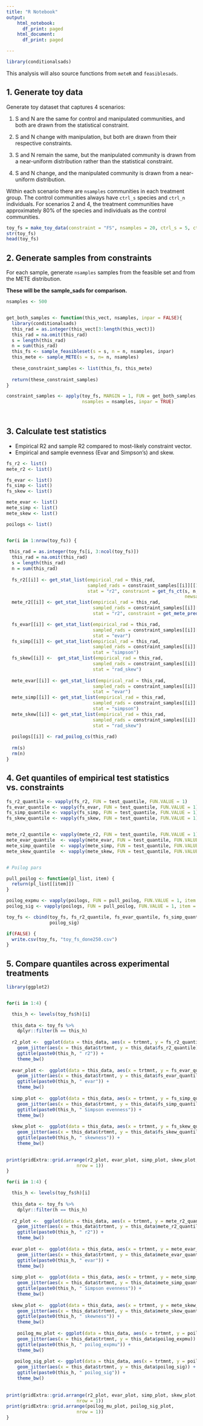 ```yaml
---
title: "R Notebook"
output:
    html_notebook:
      df_print: paged
    html_document:
      df_print: paged

---
```


```r
library(conditionalsads)
```

This analysis will also source functions from `meteR` and `feasiblesads`. 

## 1. Generate toy data

Generate toy dataset that captures 4 scenarios:

1. S and N are the same for control and manipulated communities, and both are drawn from the statistical constraint.

2. S and N change with manipulation, but both are drawn from their respective constraints.

3. S and N remain the same, but the manipulated community is drawn from a near-uniform distribution rather than the statistical constraint.

4. S and N change, and the manipulated community is drawn from a near-uniform distribution.

Within each scenario there are `nsamples` communities in each treatment group. The control communities always have `ctrl_s` species and `ctrl_n` individuals. For scenarios 2 and 4, the treatment communities have approximately 80% of the species and individuals as the control communities. 

```r

toy_fs = make_toy_data(constraint = "FS", nsamples = 20, ctrl_s = 5, ctrl_n = 100)
str(toy_fs)
head(toy_fs)

```

## 2. Generate samples from constraints

For each sample, generate `nsamples` samples from the feasible set and from the METE distribution. 

**These will be the sample_sads for comparison.**


```r

nsamples <- 500


get_both_samples <- function(this_vect, nsamples, inpar = FALSE){
  library(conditionalsads)
  this_rad = as.integer(this_vect[3:length(this_vect)])
  this_rad = na.omit(this_rad)
  s = length(this_rad)
  n = sum(this_rad)
  this_fs <- sample_feasibleset(s = s, n = n, nsamples, inpar)
  this_mete <- sample_METE(s = s, n= n, nsamples)
  
  these_constraint_samples <- list(this_fs, this_mete)
  
  return(these_constraint_samples)
}

constraint_samples <- apply(toy_fs, MARGIN = 1, FUN = get_both_samples,
                            nsamples = nsamples, inpar = TRUE)  

  

```


## 3. Calculate test statistics 

* Empirical R2 and sample R2 compared to most-likely constraint vector.
* Empirical and sample evenness (Evar and Simpson's) and skew.

```r


fs_r2 <- list()
mete_r2 <- list()

fs_evar <- list()
fs_simp <- list()
fs_skew <- list()

mete_evar <- list()
mete_simp <- list()
mete_skew <- list()

poilogs <- list()


for(i in 1:nrow(toy_fs)) {
  
 this_rad = as.integer(toy_fs[i, 3:ncol(toy_fs)])
  this_rad = na.omit(this_rad)
  s = length(this_rad)
  n = sum(this_rad)
  
  fs_r2[[i]] <- get_stat_list(empirical_rad = this_rad,
                              sampled_rads = constraint_samples[[i]][[1]],
                              stat = "r2", constraint = get_fs_ct(s, n, nsamples = nsamples, 
                                                                  newsamples = F, oldsamples = constraint_samples[[i]][[1]]))
  mete_r2[[i]] <- get_stat_list(empirical_rad = this_rad,
                                sampled_rads = constraint_samples[[i]][[1]],
                                stat = "r2", constraint = get_mete_prediction(s, n))

  fs_evar[[i]] <- get_stat_list(empirical_rad = this_rad,
                                sampled_rads = constraint_samples[[i]][[1]],
                                stat = "evar")
  fs_simp[[i]] <- get_stat_list(empirical_rad = this_rad,
                                sampled_rads = constraint_samples[[i]][[1]],
                                stat = "simpson")
  fs_skew[[i]] <-  get_stat_list(empirical_rad = this_rad,
                                sampled_rads = constraint_samples[[i]][[1]],
                                stat = "rad_skew")
  
  mete_evar[[i]] <- get_stat_list(empirical_rad = this_rad,
                                sampled_rads = constraint_samples[[i]][[2]],
                                stat = "evar")
  mete_simp[[i]] <- get_stat_list(empirical_rad = this_rad,
                                sampled_rads = constraint_samples[[i]][[2]],
                                stat = "simpson")
  mete_skew[[i]] <- get_stat_list(empirical_rad = this_rad,
                                sampled_rads = constraint_samples[[i]][[2]],
                                stat = "rad_skew")
  
  poilogs[[i]] <- rad_poilog_cs(this_rad)
  
  rm(s)
  rm(n)
}

```


## 4. Get quantiles of empirical test statistics vs. constraints

```r
fs_r2_quantile <- vapply(fs_r2, FUN = test_quantile, FUN.VALUE = 1)
fs_evar_quantile <- vapply(fs_evar, FUN = test_quantile, FUN.VALUE = 1)
fs_simp_quantile <- vapply(fs_simp, FUN = test_quantile, FUN.VALUE = 1)
fs_skew_quantile <- vapply(fs_skew, FUN = test_quantile, FUN.VALUE = 1)


mete_r2_quantile <- vapply(mete_r2, FUN = test_quantile, FUN.VALUE = 1)
mete_evar_quantile  <- vapply(mete_evar, FUN = test_quantile, FUN.VALUE = 1)
mete_simp_quantile  <- vapply(mete_simp, FUN = test_quantile, FUN.VALUE = 1)
mete_skew_quantile  <- vapply(mete_skew, FUN = test_quantile, FUN.VALUE = 1)


# Poilog pars

pull_poilog <- function(pl_list, item) {
  return(pl_list[[item]])
}

poilog_expmu <- vapply(poilogs, FUN = pull_poilog, FUN.VALUE = 1, item = 1)
poilog_sig <- vapply(poilogs, FUN = pull_poilog, FUN.VALUE = 1, item = 2)

toy_fs <- cbind(toy_fs, fs_r2_quantile, fs_evar_quantile, fs_simp_quantile, fs_skew_quantile, mete_r2_quantile, mete_evar_quantile, mete_simp_quantile, mete_skew_quantile, poilog_expmu,
                poilog_sig)

if(FALSE) {
  write.csv(toy_fs, "toy_fs_done250.csv")
}

```


## 5. Compare quantiles across experimental treatments

```r

library(ggplot2)


for(i in 1:4) {

  this_h <- levels(toy_fs$h)[i]
  
  this_data <- toy_fs %>%
    dplyr::filter(h == this_h)
  
  r2_plot <-  ggplot(data = this_data, aes(x = trtmnt, y = fs_r2_quantile)) +
    geom_jitter(aes(x = this_data$trtmnt, y = this_data$fs_r2_quantile)) +
    ggtitle(paste0(this_h, " r2")) +
    theme_bw()
  
  evar_plot <-  ggplot(data = this_data, aes(x = trtmnt, y = fs_evar_quantile)) +
    geom_jitter(aes(x = this_data$trtmnt, y = this_data$fs_evar_quantile)) +
    ggtitle(paste0(this_h, " evar")) +
    theme_bw()
  
  simp_plot <-  ggplot(data = this_data, aes(x = trtmnt, y = fs_simp_quantile)) +
    geom_jitter(aes(x = this_data$trtmnt, y = this_data$fs_simp_quantile)) +
    ggtitle(paste0(this_h, " Simpson evenness")) +
    theme_bw()
  
  skew_plot <-  ggplot(data = this_data, aes(x = trtmnt, y = fs_skew_quantile)) +
    geom_jitter(aes(x = this_data$trtmnt, y = this_data$fs_skew_quantile)) +
    ggtitle(paste0(this_h, " skewness")) +
    theme_bw()
  

print(gridExtra::grid.arrange(r2_plot, evar_plot, simp_plot, skew_plot,
                          nrow = 1))
}


```

```r

for(i in 1:4) {

  this_h <- levels(toy_fs$h)[i]
  
  this_data <- toy_fs %>%
    dplyr::filter(h == this_h)
  
  r2_plot <-  ggplot(data = this_data, aes(x = trtmnt, y = mete_r2_quantile)) +
    geom_jitter(aes(x = this_data$trtmnt, y = this_data$mete_r2_quantile)) +
    ggtitle(paste0(this_h, " r2")) +
    theme_bw()
  
  evar_plot <-  ggplot(data = this_data, aes(x = trtmnt, y = mete_evar_quantile)) +
    geom_jitter(aes(x = this_data$trtmnt, y = this_data$mete_evar_quantile)) +
    ggtitle(paste0(this_h, " evar")) +
    theme_bw()
  
  simp_plot <-  ggplot(data = this_data, aes(x = trtmnt, y = mete_simp_quantile)) +
    geom_jitter(aes(x = this_data$trtmnt, y = this_data$mete_simp_quantile)) +
    ggtitle(paste0(this_h, " Simpson evenness")) +
    theme_bw()
  
  skew_plot <-  ggplot(data = this_data, aes(x = trtmnt, y = mete_skew_quantile)) +
    geom_jitter(aes(x = this_data$trtmnt, y = this_data$mete_skew_quantile)) +
    ggtitle(paste0(this_h, " skewness")) +
    theme_bw()
  
    poilog_mu_plot <- ggplot(data = this_data, aes(x = trtmnt, y = poilog_expmu)) +
    geom_jitter(aes(x = this_data$trtmnt, y = this_data$poilog_expmu)) +
    ggtitle(paste0(this_h, " poilog_expmu")) +
    theme_bw()
  
   poilog_sig_plot <- ggplot(data = this_data, aes(x = trtmnt, y = poilog_sig)) +
    geom_jitter(aes(x = this_data$trtmnt, y = this_data$poilog_sig)) +
    ggtitle(paste0(this_h, " poilog_sig")) +
    theme_bw()
  
  
print(gridExtra::grid.arrange(r2_plot, evar_plot, simp_plot, skew_plot,
                          nrow = 1))
print(gridExtra::grid.arrange(poilog_mu_plot, poilog_sig_plot,
                          nrow = 1))
}
```
